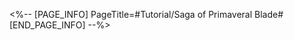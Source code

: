 <%-- [PAGE_INFO]
PageTitle=#Tutorial/Saga of Primaveral Blade#
[END_PAGE_INFO] --%>
{{Tutorial
|sort      = 816001
|title     = Saga of Primaveral Blade
|subtitle  = 
|type      = 
|about     = 
|image1    = Tutorial Saga of Primaveral Blade 1.png{{subst:void|<!--$UPLOAD:<<SpriteOutput/TutorialPic/TutorialPage_816001.png>-<Tutorial Saga of Primaveral Blade 1.png>-<Tutorial Files>>-->}}
|text1     = As the swordplay assistant, you will be arranging March 7th's Swordplay Sessions and helping her with mastering Sword Moves to prepare her to defeat Skott in 15 days.
}}